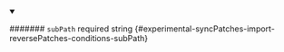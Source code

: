 
<details className="config-field" data-expandable="false" open>
<summary>

####### `subPath` <span className="config-field-required" data-required="false">required</span> <span className="config-field-type">string</span> <span className="config-field-default"></span> <span className="config-field-enum"></span> {#experimental-syncPatches-import-reversePatches-conditions-subPath}



</summary>



</details>
